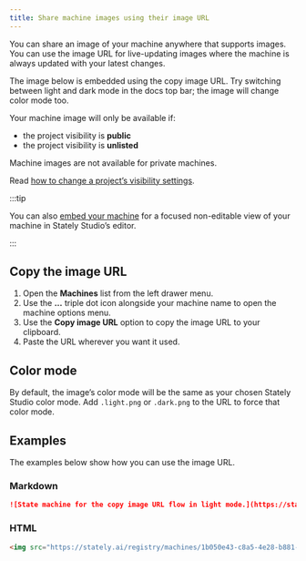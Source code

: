 ```yaml
---
title: Share machine images using their image URL
---
```



You can share an image of your machine anywhere that supports images. You can use the image URL for live-updating images where the machine is always updated with your latest changes.

The image below is embedded using the copy image URL. Try switching between light and dark mode in the docs top bar; the image will change color mode too.

<p>
<ThemedImage
  alt="State machine for the Copy image URL flow. An initial state of Viewing machine which transitions to Left drawer open via an event of Open left drawer. The use … icon event transitions from left drawer open to Machine options menu open."
  sources={{
    light: 'https://stately.ai/registry/machines/1b050e43-c8a5-4e28-b881-71eadcc5b8a1.light.png',
    dark: 'https://stately.ai/registry/machines/1b050e43-c8a5-4e28-b881-71eadcc5b8a1.dark.png',
  }}
/>
</p>

Your machine image will only be available if:

- the project visibility is **public**
- the project visibility is **unlisted**

Machine images are not available for private machines.

Read [how to change a project’s visibility settings](projects.mdx#change-a-projects-visibility).

:::tip

You can also [embed your machine](embed.mdx) for a focused non-editable view of your machine in Stately Studio’s editor.

:::

## Copy the image URL

1. Open the **Machines** list from the left drawer menu.
2. Use the **...** triple dot icon alongside your machine name to open the machine options menu.
3. Use the **Copy image URL** option to copy the image URL to your clipboard.
4. Paste the URL wherever you want it used.

## Color mode

By default, the image’s color mode will be the same as your chosen Stately Studio color mode. Add `.light.png` or `.dark.png` to the URL to force that color mode.

## Examples

The examples below show how you can use the image URL.

### Markdown

```md
![State machine for the copy image URL flow in light mode.](https://stately.ai/registry/machines/1b050e43-c8a5-4e28-b881-71eadcc5b8a1.light.png)
```

### HTML

```html
<img src="https://stately.ai/registry/machines/1b050e43-c8a5-4e28-b881-71eadcc5b8a1.dark.png" alt="State machine for the copy image URL flow in dark mode." />
```
